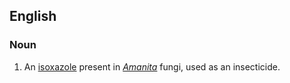 ==English==
===Noun===
{{en-noun|-|head=[[ibotenic]] [[acid]]}}

# {{context|biochemistry|lang=en}} An [[isoxazole]] present in ''[[Amanita]]'' fungi, used as an insecticide.